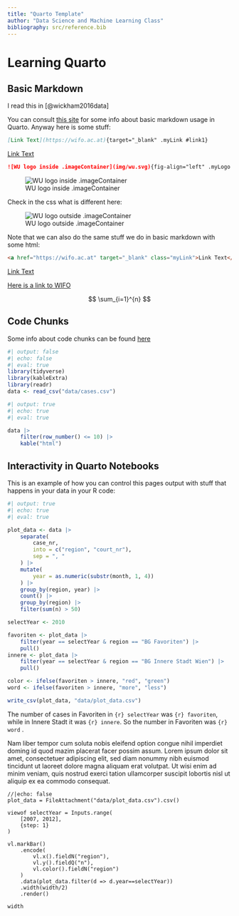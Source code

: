 ```yaml
---
title: "Quarto Template"
author: "Data Science and Machine Learning Class"
bibliography: src/reference.bib
---
```



# Learning Quarto


## Basic Markdown

::: {.imageContainer }

I read this in [@wickham2016data]

You can consult [this site](https://quarto.org/docs/authoring/markdown-basics.html){targe="_blank"} for some info about basic markdown usage in Quarto. Anyway here is some stuff:

```markdown
[Link Text](https://wifo.ac.at){target="_blank" .myLink #link1}
```

[Link Text](https://wifo.ac.at){target="_blank" .myLink}

```markdown
![WU logo inside .imageContainer](img/wu.svg){fig-align="left" .myLogo .defaultLogo}
```

![WU logo inside .imageContainer](img/wu.svg){fig-align="left" .myLogo .defaultLogo}

:::


Check in the css what is different here:

![WU logo outside .imageContainer](img/wu.svg){fig-align="left" .myLogo .defaultLogo}


Note that we can also do the same stuff we do in basic markdown with some html:

```html
<a href="https://wifo.ac.at" target="_blank" class="myLink">Link Text</a>
```

<a href="https://wifo.ac.at" target="_blank" class="myLink">Link Text</a>



<a href="https://wifo.ac.at" class ="mylink" id = "link2">Here is a link to WIFO</a> 





$$
\sum_{i=1}^{n}
$$


## Code Chunks

Some info about code chunks can be found [here](https://quarto.org/docs/output-formats/html-code.html){target="_blank"}

```r
#| output: false
#| echo: false
#| eval: true
library(tidyverse)
library(kableExtra)
library(readr)
data <- read_csv("data/cases.csv")
```

::: {.column-screen-inset}

```r
#| output: true
#| echo: true
#| eval: true

data |>
    filter(row_number() <= 10) |>
    kable("html")
```

:::


## Interactivity in Quarto Notebooks

This is an example of how you can control this pages output with stuff that happens in your data in your R code:

```r
#| output: true
#| echo: true
#| eval: true

plot_data <- data |>
    separate(
        case_nr,
        into = c("region", "court_nr"),
        sep = ", "
    ) |>
    mutate(
        year = as.numeric(substr(month, 1, 4))
    ) |>
    group_by(region, year) |>
    count() |>
    group_by(region) |>
    filter(sum(n) > 50)

selectYear <- 2010

favoriten <- plot_data |>
    filter(year == selectYear & region == "BG Favoriten") |>
    pull()
innere <- plot_data |>
    filter(year == selectYear & region == "BG Innere Stadt Wien") |>
    pull()

color <- ifelse(favoriten > innere, "red", "green")
word <- ifelse(favoriten > innere, "more", "less")

write_csv(plot_data, "data/plot_data.csv")
```

The number of cases in Favoriten in `{r} selectYear` was `{r} favoriten`, while in Innere Stadt it was `{r} innere`. So the number in Favoriten was <span style="color:`{r} color`;"> `{r} word` </span>.

Nam liber tempor cum soluta nobis eleifend option congue nihil imperdiet doming id quod mazim placerat facer possim assum. Lorem ipsum dolor sit amet, consectetuer adipiscing elit, sed diam nonummy nibh euismod tincidunt ut laoreet dolore magna aliquam erat volutpat. Ut wisi enim ad minim veniam, quis nostrud exerci tation ullamcorper suscipit lobortis nisl ut aliquip ex ea commodo consequat.  

```ojs
//|echo: false
plot_data = FileAttachment("data/plot_data.csv").csv()

viewof selectYear = Inputs.range(
    [2007, 2012],
    {step: 1}
)

vl.markBar()
    .encode(
        vl.x().fieldN("region"),
        vl.y().fieldQ("n"),
        vl.color().fieldN("region")
    )
    .data(plot_data.filter(d => d.year==selectYear))
    .width(width/2)
    .render()

width
```